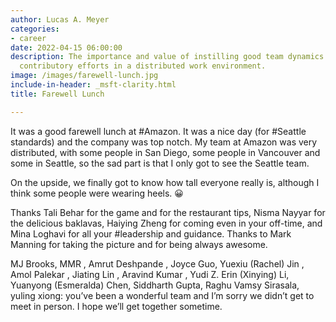```yaml
---
author: Lucas A. Meyer
categories:
- career
date: 2022-04-15 06:00:00
description: The importance and value of instilling good team dynamics and appreciating
  contributory efforts in a distributed work environment.
image: /images/farewell-lunch.jpg
include-in-header: _msft-clarity.html
title: Farewell Lunch

---
```


It was a good farewell lunch at #Amazon. It was a nice day (for #Seattle standards) and the company was top notch. My team at Amazon was very distributed, with some people in San Diego, some people in Vancouver and some in Seattle, so the sad part is that I only got to see the Seattle team.

On the upside, we finally got to know how tall everyone really is, although I think some people were wearing heels. 😀

Thanks Tali Behar for the game and for the restaurant tips, Nisma Nayyar for the delicious baklavas, Haiying Zheng for coming even in your off-time, and Mina Loghavi for all your #leadership and guidance. Thanks to Mark Manning for taking the picture and for being always awesome.

MJ Brooks, MMR , Amrut Deshpande , Joyce Guo, Yuexiu (Rachel) Jin , Amol Palekar , Jiating Lin , Aravind Kumar , Yudi Z. Erin (Xinying) Li, Yuanyong (Esmeralda) Chen, Siddharth Gupta, Raghu Vamsy Sirasala, yuling xiong: you’ve been a wonderful team and I’m sorry we didn’t get to meet in person. I hope we’ll get together sometime.
